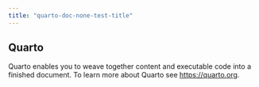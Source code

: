 ```yaml
---
title: "quarto-doc-none-test-title"
---
```


## Quarto

Quarto enables you to weave together content and executable code into a finished document. To learn more about Quarto see <https://quarto.org>.
